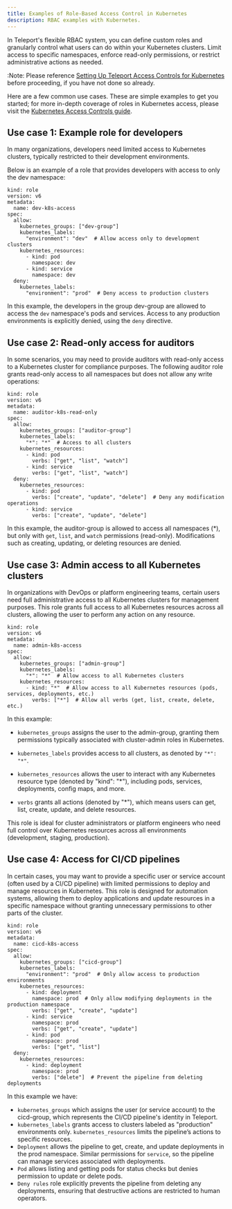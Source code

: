 ```yaml
---
title: Examples of Role-Based Access Control in Kubernetes
description: RBAC examples with Kubernetes.
---
```


In Teleport's flexible RBAC system, you can define custom roles and granularly control what users can do within your Kubernetes clusters. 
Limit access to specific namespaces, enforce read-only permissions, or restrict administrative actions as needed.

:Note:
Please reference [Setting Up Teleport Access Controls for Kubernetes](../../enroll-resources/kubernetes-access/manage-access.mdx) before proceeding, if you have not done so already.

Here are a few common use cases. These are simple examples to get you started; for more in-depth coverage of roles in Kubernetes access, please visit the [Kubernetes Access Controls guide](../../enroll-resources/kubernetes-access/controls.dx).

## Use case 1: Example role for developers

In many organizations, developers need limited access to Kubernetes clusters, typically restricted to their development environments. 

Below is an example of a role that provides developers with access to only the dev namespace:

```code
kind: role
version: v6
metadata:
  name: dev-k8s-access
spec:
  allow:
    kubernetes_groups: ["dev-group"]
    kubernetes_labels:
      "environment": "dev"  # Allow access only to development clusters
    kubernetes_resources:
      - kind: pod
        namespace: dev
      - kind: service
        namespace: dev
  deny:
    kubernetes_labels:
      "environment": "prod"  # Deny access to production clusters
```

In this example, the developers in the group dev-group are allowed to access the `dev` namespace's pods and services. Access to any production environments is explicitly denied, using the `deny` directive.

## Use case 2: Read-only access for auditors

In some scenarios, you may need to provide auditors with read-only access to a Kubernetes cluster for compliance purposes. The following auditor role grants read-only access to all namespaces 
but does not allow any write operations:

```code
kind: role
version: v6
metadata:
  name: auditor-k8s-read-only
spec:
  allow:
    kubernetes_groups: ["auditor-group"]
    kubernetes_labels:
      "*": "*"  # Access to all clusters
    kubernetes_resources:
      - kind: pod
        verbs: ["get", "list", "watch"]
      - kind: service
        verbs: ["get", "list", "watch"]
  deny:
    kubernetes_resources:
      - kind: pod
        verbs: ["create", "update", "delete"]  # Deny any modification operations
      - kind: service
        verbs: ["create", "update", "delete"]
```

In this example, the auditor-group is allowed to access all namespaces (*), but only with `get`, `list`, and `watch` permissions (read-only). Modifications such as creating, updating, or deleting resources are denied.

## Use case 3: Admin access to all Kubernetes clusters

In organizations with DevOps or platform engineering teams, certain users need full administrative access to all Kubernetes clusters for management purposes. This role grants full access to all Kubernetes resources across all clusters, allowing the user to perform any action on any resource.

```code
kind: role
version: v6
metadata:
  name: admin-k8s-access
spec:
  allow:
    kubernetes_groups: ["admin-group"]
    kubernetes_labels:
      "*": "*"  # Allow access to all Kubernetes clusters
    kubernetes_resources:
      - kind: "*"  # Allow access to all Kubernetes resources (pods, services, deployments, etc.)
        verbs: ["*"]  # Allow all verbs (get, list, create, delete, etc.)
```

In this example:

- `kubernetes_groups` assigns the user to the admin-group, granting them permissions typically associated with cluster-admin roles in Kubernetes.

- `kubernetes_labels` provides access to all clusters, as denoted by `"*": "*"`.

- `kubernetes_resources` allows the user to interact with any Kubernetes resource type (denoted by "kind": "*"), including pods, services, deployments, config maps, and more.

- `verbs` grants all actions (denoted by "*"), which means users can get, list, create, update, and delete resources.

This role is ideal for cluster administrators or platform engineers who need full control over Kubernetes resources across all environments (development, staging, production).

## Use case 4: Access for CI/CD pipelines

In certain cases, you may want to provide a specific user or service account (often used by a CI/CD pipeline) with limited permissions to deploy and manage resources in Kubernetes. This role is designed for automation systems, allowing them to deploy applications and update resources in a specific namespace without granting unnecessary permissions to other parts of the cluster.

```code
kind: role
version: v6
metadata:
  name: cicd-k8s-access
spec:
  allow:
    kubernetes_groups: ["cicd-group"]
    kubernetes_labels:
      "environment": "prod"  # Only allow access to production environments
    kubernetes_resources:
      - kind: deployment
        namespace: prod  # Only allow modifying deployments in the production namespace
        verbs: ["get", "create", "update"]
      - kind: service
        namespace: prod
        verbs: ["get", "create", "update"]
      - kind: pod
        namespace: prod
        verbs: ["get", "list"]
  deny:
    kubernetes_resources:
      - kind: deployment
        namespace: prod
        verbs: ["delete"]  # Prevent the pipeline from deleting deployments
```

In this example we have:

- `kubernetes_groups` which assigns the user (or service account) to the cicd-group, which represents the CI/CD pipeline's identity in Teleport. 
- `kubernetes_labels` grants access to clusters labeled as "production" environments only. `kubernetes_resources` limits the pipeline’s actions to specific resources.
- `Deployment` allows the pipeline to get, create, and update deployments in the prod namespace. Similar permissions for `service`, so the pipeline can manage services associated with deployments.
- `Pod` allows listing and getting pods for status checks but denies permission to update or delete pods.
- `Deny rules` role explicitly prevents the pipeline from deleting any deployments, ensuring that destructive actions are restricted to human operators.
